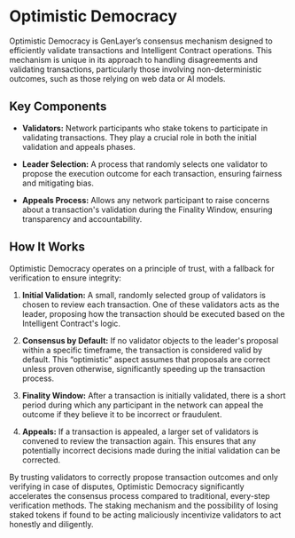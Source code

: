 # Optimistic Democracy

Optimistic Democracy is GenLayer’s consensus mechanism designed to efficiently validate transactions and Intelligent Contract operations. This mechanism is unique in its approach to handling disagreements and validating transactions, particularly those involving non-deterministic outcomes, such as those relying on web data or AI models.

## Key Components

- **Validators:** Network participants who stake tokens to participate in validating transactions. They play a crucial role in both the initial validation and appeals phases.

- **Leader Selection:** A process that randomly selects one validator to propose the execution outcome for each transaction, ensuring fairness and mitigating bias.

- **Appeals Process:** Allows any network participant to raise concerns about a transaction's validation during the Finality Window, ensuring transparency and accountability.

## How It Works

Optimistic Democracy operates on a principle of trust, with a fallback for verification to ensure integrity:

1. **Initial Validation:** A small, randomly selected group of validators is chosen to review each transaction. One of these validators acts as the leader, proposing how the transaction should be executed based on the Intelligent Contract's logic.

2. **Consensus by Default:** If no validator objects to the leader's proposal within a specific timeframe, the transaction is considered valid by default. This “optimistic” aspect assumes that proposals are correct unless proven otherwise, significantly speeding up the transaction process.

3. **Finality Window:** After a transaction is initially validated, there is a short period during which any participant in the network can appeal the outcome if they believe it to be incorrect or fraudulent.

4. **Appeals:** If a transaction is appealed, a larger set of validators is convened to review the transaction again. This ensures that any potentially incorrect decisions made during the initial validation can be corrected.

By trusting validators to correctly propose transaction outcomes and only verifying in case of disputes, Optimistic Democracy significantly accelerates the consensus process compared to traditional, every-step verification methods. The staking mechanism and the possibility of losing staked tokens if found to be acting maliciously incentivize validators to act honestly and diligently.

